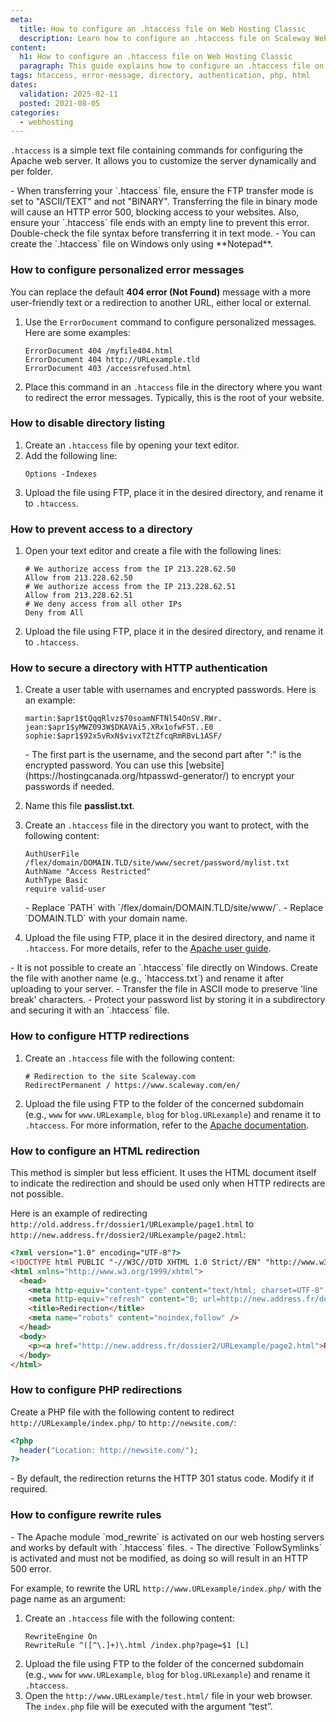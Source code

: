 ```yaml
---
meta:
  title: How to configure an .htaccess file on Web Hosting Classic
  description: Learn how to configure an .htaccess file on Scaleway Web Hosting Classic.
content:
  h1: How to configure an .htaccess file on Web Hosting Classic
  paragraph: This guide explains how to configure an .htaccess file on Scaleway Web Hosting Classic.
tags: htaccess, error-message, directory, authentication, php, html
dates:
  validation: 2025-02-11
  posted: 2021-08-05
categories:
  - webhosting
---
```


<Macro id="webhosting-online" />

`.htaccess` is a simple text file containing commands for configuring the Apache web server. It allows you to customize the server dynamically and per folder.

<Message type="important">
  - When transferring your `.htaccess` file, ensure the FTP transfer mode is set to "ASCII/TEXT" and not "BINARY". Transferring the file in binary mode will cause an HTTP error 500, blocking access to your websites. Also, ensure your `.htaccess` file ends with an empty line to prevent this error. Double-check the file syntax before transferring it in text mode.
  - You can create the `.htaccess` file on Windows only using **Notepad**.
</Message>

### How to configure personalized error messages

You can replace the default **404 error (Not Found)** message with a more user-friendly text or a redirection to another URL, either local or external.

1. Use the `ErrorDocument` command to configure personalized messages. Here are some examples:
    ```
    ErrorDocument 404 /myfile404.html
    ErrorDocument 404 http://URLexample.tld
    ErrorDocument 403 /accessrefused.html
    ```
2. Place this command in an `.htaccess` file in the directory where you want to redirect the error messages. Typically, this is the root of your website.

### How to disable directory listing

1. Create an `.htaccess` file by opening your text editor.
2. Add the following line:
    ```
    Options -Indexes
    ```
3. Upload the file using FTP, place it in the desired directory, and rename it to `.htaccess`.

### How to prevent access to a directory

1. Open your text editor and create a file with the following lines:
    ```
    # We authorize access from the IP 213.228.62.50
    Allow from 213.228.62.50
    # We authorize access from the IP 213.228.62.51
    Allow from 213.228.62.51
    # We deny access from all other IPs
    Deny from All
    ```
2. Upload the file using FTP, place it in the desired directory, and rename it to `.htaccess`.

### How to secure a directory with HTTP authentication

1. Create a user table with usernames and encrypted passwords. Here is an example:
    ```
    martin:$apr1$tQqqRlvz$70soamNFTNl54OnSV.RWr.
    jean:$apr1$yMWZ093W$DKAVAi5.XRx1ofwF5T..E0
    sophie:$apr1$92x5vRxN$vivxTZtZfcqRmRBvL1ASF/
    ```

    <Message type="note">
      - The first part is the username, and the second part after ":" is the encrypted password. You can use this [website](https://hostingcanada.org/htpasswd-generator/) to encrypt your passwords if needed.
    </Message>
2. Name this file **passlist.txt**.
3. Create an `.htaccess` file in the directory you want to protect, with the following content:
    ```
    AuthUserFile /flex/domain/DOMAIN.TLD/site/www/secret/password/mylist.txt
    AuthName "Access Restricted"
    AuthType Basic
    require valid-user
    ```

    <Message type="important">
      - Replace `PATH` with `/flex/domain/DOMAIN.TLD/site/www/`.
      - Replace `DOMAIN.TLD` with your domain name.
    </Message>
4. Upload the file using FTP, place it in the desired directory, and name it `.htaccess`. For more details, refer to the [Apache user guide](https://httpd.apache.org/docs/).

<Message type="important">
  - It is not possible to create an `.htaccess` file directly on Windows. Create the file with another name (e.g., `htaccess.txt`) and rename it after uploading to your server.
  - Transfer the file in ASCII mode to preserve 'line break' characters.
  - Protect your password list by storing it in a subdirectory and securing it with an `.htaccess` file.
</Message>

### How to configure HTTP redirections

1. Create an `.htaccess` file with the following content:
    ```
    # Redirection to the site Scaleway.com
    RedirectPermanent / https://www.scaleway.com/en/
    ```
2. Upload the file using FTP to the folder of the concerned subdomain (e.g., `www` for `www.URLexample`, `blog` for `blog.URLexample`) and rename it to `.htaccess`.
    <Message type="tip">
      For more information, refer to the [Apache documentation](http://httpd.apache.org/docs/2.0/mod/mod_alias.html).
    </Message>

### How to configure an HTML redirection

<Message type="note">
  This method is simpler but less efficient. It uses the HTML document itself to indicate the redirection and should be used only when HTTP redirects are not possible.
</Message>

Here is an example of redirecting `http://old.address.fr/dossier1/URLexample/page1.html` to `http://new.address.fr/dossier2/URLexample/page2.html`:

```html
<?xml version="1.0" encoding="UTF-8"?>
<!DOCTYPE html PUBLIC "-//W3C//DTD XHTML 1.0 Strict//EN" "http://www.w3.org/TR/xhtml1/DTD/xhtml1-strict.dtd">
<html xmlns="http://www.w3.org/1999/xhtml">
  <head>
    <meta http-equiv="content-type" content="text/html; charset=UTF-8" />
    <meta http-equiv="refresh" content="0; url=http://new.address.fr/dossier2/URLexample/page2.html" />
    <title>Redirection</title>
    <meta name="robots" content="noindex,follow" />
  </head>
  <body>
    <p><a href="http://new.address.fr/dossier2/URLexample/page2.html">Redirection</a></p>
  </body>
</html>
```

### How to configure PHP redirections

Create a PHP file with the following content to redirect `http://URLexample/index.php/` to `http://newsite.com/`:

```php
<?php
  header("Location: http://newsite.com/");
?>
```

<Message type="note">
  - By default, the redirection returns the HTTP 301 status code. Modify it if required.
</Message>

### How to configure rewrite rules

<Message type="important">
  - The Apache module `mod_rewrite` is activated on our web hosting servers and works by default with `.htaccess` files.
  - The directive `FollowSymlinks` is activated and must not be modified, as doing so will result in an HTTP 500 error.
</Message>

For example, to rewrite the URL `http://www.URLexample/index.php/` with the page name as an argument:

1. Create an `.htaccess` file with the following content:
    ```
    RewriteEngine On
    RewriteRule ^([^\.]+)\.html /index.php?page=$1 [L]
    ```
2. Upload the file using FTP to the folder of the concerned subdomain (e.g., `www` for `www.URLexample`, `blog` for `blog.URLexample`) and rename it `.htaccess`.
3. Open the `http://www.URLexample/test.html/` file in your web browser. The `index.php` file will be executed with the argument “test”.
